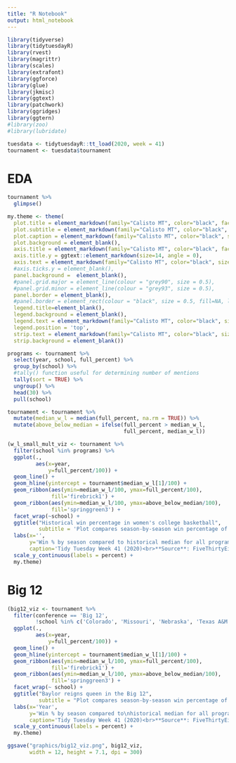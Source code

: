 ```yaml
---
title: "R Notebook"
output: html_notebook
---
```


```r
library(tidyverse)
library(tidytuesdayR)
library(rvest)
library(magrittr)
library(scales)
library(extrafont)
library(ggforce)
library(glue)
library(jkmisc)
library(ggtext)
library(patchwork)
library(ggridges)
library(ggtern)
#library(zoo)
#library(lubridate)
```

```r
tuesdata <- tidytuesdayR::tt_load(2020, week = 41)
tournament <- tuesdata$tournament
```

# EDA  

```r
tournament %>% 
  glimpse()
```

```r
my.theme <- theme(
  plot.title = element_markdown(family="Calisto MT", color="black", face="bold", size=24, hjust=0), 
  plot.subtitle = element_markdown(family="Calisto MT", color="black", size=12, hjust=0), 
  plot.caption = element_markdown(family="Calisto MT", color="black", size=12), 
  plot.background = element_blank(),
  axis.title = element_markdown(family="Calisto MT", color="black", face="bold", size=12), 
  axis.title.y = ggtext::element_markdown(size=14, angle = 0), 
  axis.text = element_markdown(family="Calisto MT", color="black", size=12), 
  #axis.ticks.y = element_blank(), 
  panel.background =  element_blank(), 
  #panel.grid.major = element_line(colour = "grey90", size = 0.5),
  #panel.grid.minor = element_line(colour = "grey93", size = 0.5),
  panel.border = element_blank(), 
  #panel.border = element_rect(colour = "black", size = 0.5, fill=NA, linetype = 1),
  legend.title=element_blank(), 
  legend.background = element_blank(), 
  legend.text = element_markdown(family="Calisto MT", color="black", size=12, hjust=0),
  legend.position = 'top',
  strip.text = element_markdown(family="Calisto MT", color="black", size=12, face = 'bold'),
  strip.background = element_blank())
```


```r
programs <- tournament %>% 
  select(year, school, full_percent) %>%
  group_by(school) %>%
  #tally() function useful for determining number of mentions
  tally(sort = TRUE) %>% 
  ungroup() %>% 
  head(30) %>% 
  pull(school)
```

```r
tournament <- tournament %>% 
  mutate(median_w_l = median(full_percent, na.rm = TRUE)) %>% 
  mutate(above_below_median = ifelse(full_percent > median_w_l, 
                                     full_percent, median_w_l))
```

```r
(w_l_small_mult_viz <- tournament %>% 
  filter(school %in% programs) %>% 
  ggplot(.,
         aes(x=year,
             y=full_percent/100)) + 
  geom_line() + 
  geom_hline(yintercept = tournament$median_w_l[1]/100) + 
  geom_ribbon(aes(ymin=median_w_l/100, ymax=full_percent/100), 
              fill='firebrick1') + 
  geom_ribbon(aes(ymin=median_w_l/100, ymax=above_below_median/100), 
              fill='springgreen3') + 
  facet_wrap(~school) + 
  ggtitle("Historical win percentage in women's college basketball",
          subtitle = 'Plot compares season-by-season win percentage of 30 programs compared with the historical median win percentage\nPrograms chosen based on data availability') + 
  labs(x='',
       y='Win % by season compared to historical median for all programs',
       caption='Tidy Tuesday Week 41 (2020)<br>**Source**: FiveThirtyEight') + 
  scale_y_continuous(labels = percent) + 
  my.theme)
```

# Big 12  

```r
(big12_viz <- tournament %>% 
  filter(conference == 'Big 12',
         !school %in% c('Colorado', 'Missouri', 'Nebraska', 'Texas A&M')) %>% 
  ggplot(.,
         aes(x=year,
             y=full_percent/100)) + 
  geom_line() + 
  geom_hline(yintercept = tournament$median_w_l[1]/100) + 
  geom_ribbon(aes(ymin=median_w_l/100, ymax=full_percent/100), 
              fill='firebrick1') + 
  geom_ribbon(aes(ymin=median_w_l/100, ymax=above_below_median/100), 
              fill='springgreen3') + 
  facet_wrap(~ school) + 
  ggtitle("Baylor reigns queen in the Big 12",
          subtitle = "Plot compares season-by-season win percentage of Big 12 programs compared with the historical median win percentage of all programs in women's basketball") + 
  labs(x='Year',
       y='Win % by season compared to\nhistorical median for all programs\n',
       caption='Tidy Tuesday Week 41 (2020)<br>**Source**: FiveThirtyEight') + 
  scale_y_continuous(labels = percent) + 
  my.theme)
```




```r
ggsave("graphics/big12_viz.png", big12_viz,
       width = 12, height = 7.1, dpi = 300)
```

